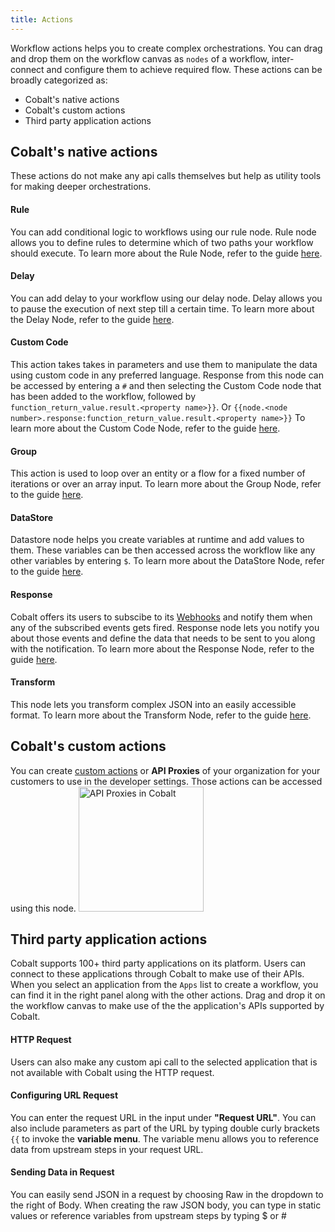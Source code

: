 ```yaml
---
title: Actions
---
```


Workflow actions helps you to create complex orchestrations. You can drag and drop them on the workflow canvas as `nodes` of a workflow, inter-connect
and configure them to achieve required flow. These actions can be broadly categorized as:

+ Cobalt's native actions
+ Cobalt's custom actions
+ Third party application actions

## Cobalt's native actions
These actions do not make any api calls themselves but help as utility tools for making deeper orchestrations.

#### Rule
You can add conditional logic to workflows using our rule node. Rule node allows you to define rules to determine which of two paths your workflow should execute.
<Tip>
To learn more about the Rule Node, refer to the guide [here](https://docs.gocobalt.io/guides/workflow/rule).
</Tip>

#### Delay
You can add delay to your workflow using our delay node. Delay allows you to pause the execution of next step till a certain time. 
<Tip>
To learn more about the Delay Node, refer to the guide [here](https://docs.gocobalt.io/guides/workflow/delay).
</Tip>

#### Custom Code
This action takes takes in parameters and use them to manipulate the data using custom code in any preferred language. Response from this node can be accessed by
entering a `#` and then selecting the Custom Code node that has been added to the workflow, followed by `function_return_value.result.<property name>}}`. Or `{{node.<node number>.response:function_return_value.result.<property name>}}` 
<Tip>
To learn more about the Custom Code Node, refer to the guide [here](https://docs.gocobalt.io/guides/workflow/custom-code).
</Tip>

#### Group
This action is used to loop over an entity or a flow for a fixed number of iterations or over an array input.
<Tip>
To learn more about the Group Node, refer to the guide [here](https://docs.gocobalt.io/guides/workflow/group).
</Tip>

#### DataStore
Datastore node helps you create variables at runtime and add values to them. These variables can be then accessed across the workflow like any other variables by entering `$`.
<Tip>
To learn more about the DataStore Node, refer to the guide [here](https://docs.gocobalt.io/guides/workflow/datastore).
</Tip>

#### Response
Cobalt offers its users to subscibe to its [Webhooks](https://docs.gocobalt.io/guides/webhook/overview) and notify them when any of the subscribed events gets fired.
Response node lets you notify you about those events and define the data that needs to be sent to you along with the notification.
<Tip>
To learn more about the Response Node, refer to the guide [here](https://docs.gocobalt.io/guides/workflow/response).
</Tip>

#### Transform
This node lets you transform complex JSON into an easily accessible format.
<Tip>
To learn more about the Transform Node, refer to the guide [here](https://docs.gocobalt.io/guides/workflow/transform).
</Tip>

## Cobalt's custom actions
You can create [custom actions](https://docs.gocobalt.io/guides/developer-settings/actions) or **API Proxies** of your organization for your customers to use in the developer settings.
Those actions can be accessed using this node.
<img height="200" src="/images/api_proxy.png" alt="API Proxies in Cobalt"/>

## Third party application actions
Cobalt supports 100+ third party applications on its platform. Users can connect to these applications through Cobalt to make use of their APIs. When you select an application
from the `Apps` list to create a workflow, you can find it in the right panel along with the other actions. Drag and drop it on the  workflow canvas to make use of the the application's APIs
supported by Cobalt.

#### HTTP Request
Users can also make any custom api call to the selected application that is not available with Cobalt using the HTTP request.

#### Configuring URL Request
You can enter the request URL in the input under **"Request URL"**. You can also include parameters as part of the URL by typing double curly brackets `{{` to invoke the **variable menu**.
The variable menu allows you to reference data from upstream steps in your request URL. 

#### Sending Data in Request
You can easily send JSON in a request by choosing Raw in the dropdown to the right of Body. When creating the raw JSON body, you can type in static values or 
reference variables from upstream steps by typing $ or #